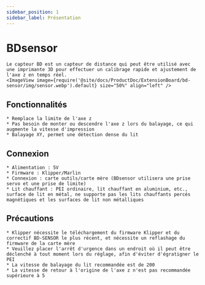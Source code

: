 ```yaml
---
sidebar_position: 1
sidebar_label: Présentation
---
```


# BDsensor

    Le capteur BD est un capteur de distance qui peut être utilisé avec une imprimante 3D pour effectuer un calibrage rapide et ajustement de l'axe z en temps réel.
    <ImageView image={require('@site/docs/ProductDoc/ExtensionBoard/bd-sensor/img/sensor.webp').default} size="50%" align="left" />

## Fonctionnalités

    * Remplace la limite de l'axe z
    * Pas besoin de monter ou descendre l'axe z lors du balayage, ce qui augmente la vitesse d'impression
    * Balayage XY, permet une détection dense du lit

## Connexion

    * Alimentation : 5V
    * Firmware : Klipper/Marlin
    * Connexion : carte outils/carte mère (BDsensor utilisera une prise servo et une prise de limite)
    * Lit chauffant : PEI ordinaire, lit chauffant en aluminium, etc., surface de lit en métal, ne supporte pas les lits chauffants percés magnétiques et les surfaces de lit non métalliques

## Précautions

    * Klipper nécessite le téléchargement du firmware Klipper et du correctif BD-SENSOR le plus récent, et nécessite un reflashage du firmware de la carte mère
    * Veuillez placer l'arrêt d'urgence dans un endroit où il peut être déclenché à tout moment lors du réglage, afin d'éviter d'égratigner le PEI
    * La vitesse de balayage du lit recommandée est de 200
    * La vitesse de retour à l'origine de l'axe z n'est pas recommandée supérieure à 5
